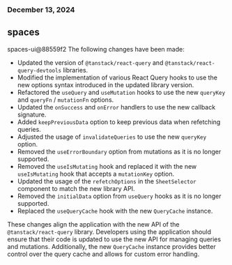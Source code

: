 ### December 13, 2024
## spaces

spaces-ui@88559f2
The following changes have been made:

- Updated the version of `@tanstack/react-query` and `@tanstack/react-query-devtools` libraries.
- Modified the implementation of various React Query hooks to use the new options syntax introduced in the updated library version.
- Refactored the `useQuery` and `useMutation` hooks to use the new `queryKey` and `queryFn` / `mutationFn` options.
- Updated the `onSuccess` and `onError` handlers to use the new callback signature.
- Added `keepPreviousData` option to keep previous data when refetching queries.
- Adjusted the usage of `invalidateQueries` to use the new `queryKey` option.
- Removed the `useErrorBoundary` option from mutations as it is no longer supported.
- Removed the `useIsMutating` hook and replaced it with the new `useIsMutating` hook that accepts a `mutationKey` option.
- Updated the usage of the `refetchOptions` in the `SheetSelector` component to match the new library API.
- Removed the `initialData` option from `useQuery` hooks as it is no longer supported.
- Replaced the `useQueryCache` hook with the new `QueryCache` instance.

These changes align the application with the new API of the `@tanstack/react-query` library. Developers using the application should ensure that their code is updated to use the new API for managing queries and mutations. Additionally, the new `QueryCache` instance provides better control over the query cache and allows for custom error handling.